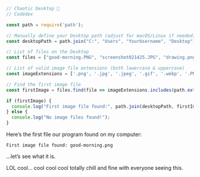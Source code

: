 
```javascript
// Chaotic Desktop 💾
// Codédex

const path = require('path');

// Manually define your Desktop path (adjust for macOS/Linux if needed)
const desktopPath = path.join("C:", "Users", "YourUsername", "Desktop");

// List of files on the Desktop
const files = ["good-morning.PNG", "screenshot021425.JPG", "drawing.png", "haircut.WEBP", "meme.GIF"];

// List of valid image file extensions (both lowercase & uppercase)
const imageExtensions = ['.png', '.jpg', '.jpeg', '.gif', '.webp', '.PNG', '.JPG', '.JPEG', '.GIF', '.WEBP'];

// Find the first image file
const firstImage = files.find(file => imageExtensions.includes(path.extname(file)));

if (firstImage) {
  console.log("First image file found:", path.join(desktopPath, firstImage));
} else {
  console.log("No image files found!");
}
```

Here’s the first file our program found on my computer:

```terminal
First image file found: good-morning.png
```

…let’s see what it is.

<RoundedImage
  link="https://i.imgur.com/WpJOWFC.png"
  description="" 
/>

LOL cool… cool cool cool totally chill and fine with everyone seeing this.
